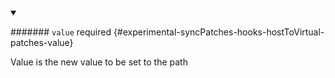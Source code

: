 
<details className="config-field" data-expandable="false" open>
<summary>

####### `value` <span className="config-field-required" data-required="false">required</span> <span className="config-field-type"></span> <span className="config-field-default"></span> <span className="config-field-enum"></span> {#experimental-syncPatches-hooks-hostToVirtual-patches-value}

Value is the new value to be set to the path

</summary>



</details>
